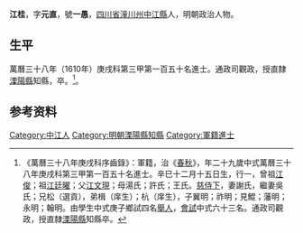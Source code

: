{{明清人物信息框
| 姓名 = 江桂
| 原名 =
| 圖片名稱= 
| 圖片大小 =
| 圖片說明 = 
| 最高職務 = 直隸溧陽縣知縣
| 國家 = 大明 
| 爵位 =
| 籍貫 = [[四川省|四川省]][[潼川州|潼川州]][[中江縣|中江縣]]
| 族裔 = 
| 旗籍 = 
| 字號 = 
| 諡號 =
| 出生日期 = 萬曆九年十二月十五日（1581年）
| 出生地點 =
| 逝世日期 = 萬曆三十八年（1610年）
| 逝世地點 =
| 墓葬 =
| 配偶 = 謝氏、吳氏
| 親屬 = 曾祖[[江俊|江俊]]，祖[[江廷曜|江廷曜]]，父[[江文現|江文現]]，母湯氏；許氏；王氏
| 出身 =
* 萬曆三十八年庚戌科進士
| 經歷 =
| 著作 =  
}}
'''江桂'''{{BD|1582年||1610年||}}，字'''元直'''，號'''一愚'''，[[四川省|四川省]][[潼川州|潼川州]][[中江縣|中江縣]]人，明朝政治人物。

== 生平 ==
萬曆三十八年（1610年）庚戌科第三甲第一百五十名進士。通政司觀政，授直隸[[溧陽縣|溧陽縣]]知縣，卒。<ref>《萬曆三十八年庚戌科序齒錄》：軍籍，治《[[春秋|春秋]]》，年二十九歲中式萬曆三十八年庚戌科第三甲第一百五十名進士。辛巳十二月十五日生，行一，曾祖[[江俊|江俊]]；祖[[江廷曜|江廷曜]]；父[[江文現|江文現]]；母湯氏；許氏；王氏。[[慈侍下|慈侍下]]，妻謝氏，繼妻吳氏；兄松（選貢），弟楫（庠生）；杭（庠生），子翼明；祚明；見鯤；藩明；永明；翰明。由學生中式庚子鄉試四名[[舉人|舉人]]，[[會試|會試]]中式六十三名。通政司觀政，授直隸[[溧陽縣|溧陽縣]]知縣卒。</ref>。

== 参考资料 ==
{{reflist}}

{{萬曆三十八年庚戌科殿试金榜}}

{{Authority control}}

{{DEFAULTSORT:Jiang江}}
[[Category:中江人|Category:中江人]]
[[Category:明朝溧陽縣知縣|Category:明朝溧陽縣知縣]]
[[Category:軍籍進士|Category:軍籍進士]]


{{明朝人物小作品}}